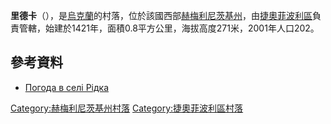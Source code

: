 {{coord|49|54|21|N|26|31|58|E|scale:100000|display=title}}

'''里德卡'''（{{lang-uk|Рідка}}），是[[烏克蘭|烏克蘭]]的村落，位於該國西部[[赫梅利尼茨基州|赫梅利尼茨基州]]，由[[捷奧菲波利區|捷奧菲波利區]]負責管轄，始建於1421年，面積0.8平方公里，海拔高度271米，2001年人口202。

==參考資料==
* [http://weather.in.ua/ua/hmel'nickaja/22351 Погода в селі Рідка] {{Wayback|url=http://weather.in.ua/ua/hmel%27nickaja/22351 |date=20111220115904 }}

{{DEFAULTSORT:Рідка}}
[[Category:赫梅利尼茨基州村落|Category:赫梅利尼茨基州村落]]
[[Category:捷奧菲波利區村落|Category:捷奧菲波利區村落]]


{{Khmelnytskyi-geo-stub}}